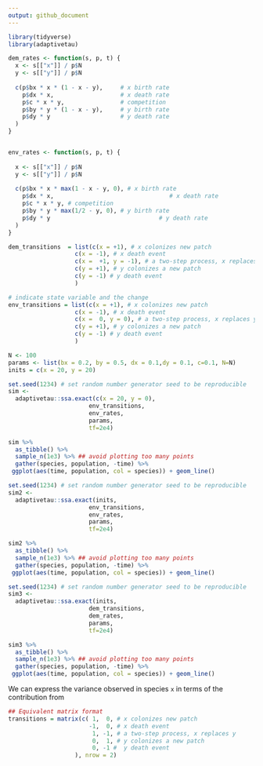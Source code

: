 ```yaml
---
output: github_document
---
```


```r
library(tidyverse)
library(adaptivetau)
```




```r
dem_rates <- function(s, p, t) {
  x <- s[["x"]] / p$N
  y <- s[["y"]] / p$N
  
  c(p$bx * x * (1 - x - y),     # x birth rate
    p$dx * x,                   # x death rate
    p$c * x * y,                # competition
    p$by * y * (1 - x - y),     # y birth rate
    p$dy * y                    # y death rate
  )
}


env_rates <- function(s, p, t) {
  
  x <- s[["x"]] / p$N
  y <- s[["y"]] / p$N
  
  c(p$bx * x * max(1 - x - y, 0), # x birth rate
    p$dx * x,                                 # x death rate
    p$c * x * y, # competition
    p$by * y * max(1/2 - y, 0), # y birth rate
    p$dy * y                               # y death rate
  )
}

```


```r
dem_transitions  = list(c(x = +1), # x colonizes new patch
                   c(x = -1), # x death event
                   c(x =  +1, y = -1), # a two-step process, x replaces y
                   c(y = +1), # y colonizes a new patch
                   c(y = -1) # y death event
                   )

# indicate state variable and the change
env_transitions = list(c(x = +1), # x colonizes new patch
                   c(x = -1), # x death event
                   c(x =  0, y = 0), # a two-step process, x replaces y
                   c(y = +1), # y colonizes a new patch
                   c(y = -1) # y death event
                   )


```



```r
N <- 100
params <- list(bx = 0.2, by = 0.5, dx = 0.1,dy = 0.1, c=0.1, N=N)
inits = c(x = 20, y = 20)

```

```r
set.seed(1234) # set random number generator seed to be reproducible
sim <- 
  adaptivetau::ssa.exact(c(x = 20, y = 0),
                       env_transitions, 
                       env_rates,
                       params,
                       tf=2e4) 
```

```r
sim %>% 
  as_tibble() %>%
  sample_n(1e3) %>% ## avoid plotting too many points
  gather(species, population, -time) %>% 
 ggplot(aes(time, population, col = species)) + geom_line()
```




```r
set.seed(1234) # set random number generator seed to be reproducible
sim2 <- 
  adaptivetau::ssa.exact(inits,
                       env_transitions, 
                       env_rates,
                       params,
                       tf=2e4) 
```

```r
sim2 %>% 
  as_tibble() %>%
  sample_n(1e3) %>% ## avoid plotting too many points
  gather(species, population, -time) %>% 
 ggplot(aes(time, population, col = species)) + geom_line()
```



```r
set.seed(1234) # set random number generator seed to be reproducible
sim3 <- 
  adaptivetau::ssa.exact(inits,
                       dem_transitions, 
                       dem_rates,
                       params,
                       tf=2e4) 
```

```r
sim3 %>% 
  as_tibble() %>%
  sample_n(1e3) %>% ## avoid plotting too many points
  gather(species, population, -time) %>% 
 ggplot(aes(time, population, col = species)) + geom_line()
```


We can express the variance observed in species `x` in terms of the contribution from 




```r
## Equivalent matrix format
transitions = matrix(c( 1,  0, # x colonizes new patch
                       -1,  0, # x death event
                        1, -1, # a two-step process, x replaces y
                        0,  1, # y colonizes a new patch
                        0, -1 #  y death event
                   ), nrow = 2)

```

